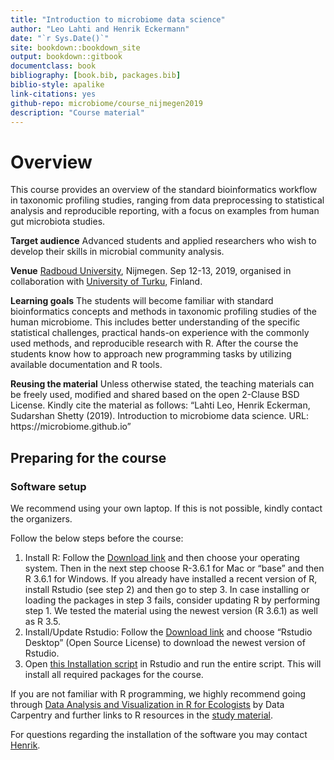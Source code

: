 ```yaml
--- 
title: "Introduction to microbiome data science"
author: "Leo Lahti and Henrik Eckermann"
date: "`r Sys.Date()`"
site: bookdown::bookdown_site
output: bookdown::gitbook
documentclass: book
bibliography: [book.bib, packages.bib]
biblio-style: apalike
link-citations: yes
github-repo: microbiome/course_nijmegen2019
description: "Course material"
---
```



# Overview

This course provides an overview of the standard bioinformatics workflow in taxonomic profiling studies, ranging from data preprocessing to statistical analysis and reproducible reporting, with a focus on examples from human gut microbiota studies.

**Target audience** Advanced students and applied researchers who wish to develop their skills in microbial community analysis.

**Venue** [Radboud University](), Nijmegen. Sep 12-13, 2019, organised in collaboration with [University of Turku](https://www.utu.fi/en/university/faculty-of-science-and-engineering/department-of-future-technologies), Finland. 

**Learning goals** The students will become familiar with standard bioinformatics concepts and methods in taxonomic profiling studies of the human microbiome. This includes better understanding of the specific statistical challenges, practical hands-on experience with the commonly used methods, and reproducible research with R. After the course the students know how to approach new programming tasks by utilizing available documentation and R tools.

**Reusing the material** Unless otherwise stated, the teaching materials can be freely used, modified and shared based on the open 2-Clause BSD License. Kindly cite the material as follows: "Lahti Leo, Henrik Eckerman, Sudarshan Shetty (2019). Introduction to microbiome data science. URL: https://microbiome.github.io"


## Preparing for the course


### Software setup

We recommend using your own laptop. If this is not possible, kindly contact the organizers.

Follow the below steps before the course:

1. Install R: Follow the [Download link](https://cran.r-project.org) and then choose your operating system. Then in the next step choose R-3.6.1 for Mac or "base" and then R 3.6.1 for Windows. If you already have installed a recent version of R, install Rstudio (see step 2) and then go to step 3. In case installing or loading the packages in step 3 fails, consider updating R by performing step 1. We tested the material using the newest version (R 3.6.1) as well as R 3.5.
2. Install/Update Rstudio: Follow the [Download link](https://www.rstudio.com/products/rstudio/download/) and choose "Rstudio Desktop" (Open Source License) to download the newest version of Rstudio. 
3. Open [this Installation script](code/install_dependencies.R) in Rstudio and run the entire script. This will install all required packages for the course.

If you are not familiar with R programming, we highly recommend going through [Data Analysis and Visualization in R for Ecologists](https://datacarpentry.org/R-ecology-lesson/) by Data Carpentry and further links to R resources in the [study material](https://microbiome.github.io/course_nijmegen2019/study-material.html).

For questions regarding the installation of the software you may contact [Henrik](mailto:henrikeckermann87@gmail.com).




